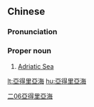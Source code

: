 {{also|亚得里亚海}}
==Chinese==
{{zh-forms|s=亚得里亚海|type=41}}

===Pronunciation===
{{zh-pron
|m=Yǎdélǐyǎ hǎi
|c=aa3 dak1 lei5 aa3 hoi2
|cat=pn
}}

===Proper noun===
{{zh-proper noun}}

# [[Adriatic Sea]]

[[Category:zh:Seas|二06亞得里亞海]]

[[lt:亞得里亞海]]
[[hu:亞得里亞海]]